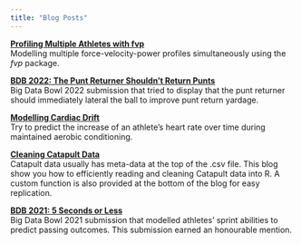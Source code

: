 ---
title: "Blog Posts"
---

[**Profiling Multiple Athletes with fvp**](fvp_split-apply-combine.qmd)\
Modelling multiple force-velocity-power profiles simultaneously using the *fvp* package.

[**BDB 2022: The Punt Returner Shouldn't Return Punts**](bdb_22.qmd)\
Big Data Bowl 2022 submission that tried to display that the punt returner should immediately lateral the ball to improve punt return yardage. 

[**Modelling Cardiac Drift**](cardiac-drift.qmd)\
Try to predict the increase of an athlete's heart rate over time during maintained aerobic conditioning.

[**Cleaning Catapult Data**](clean-catapult-data.qmd)\
Catapult data usually has meta-data at the top of the .csv file. This blog show you how to efficiently reading and cleaning Catapult data into R. A custom function is also provided at the bottom of the blog for easy replication.

[**BDB 2021: 5 Seconds or Less**](bdb_21.qmd)\
Big Data Bowl 2021 submission that modelled athletes' sprint abilities to predict passing outcomes. This submission earned an honourable mention.
